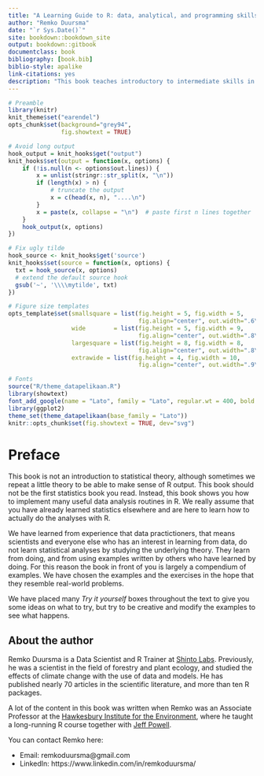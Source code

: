 ```yaml
--- 
title: "A Learning Guide to R: data, analytical, and programming skills."
author: "Remko Duursma"
date: "`r Sys.Date()`"
site: bookdown::bookdown_site
output: bookdown::gitbook
documentclass: book
bibliography: [book.bib]
biblio-style: apalike
link-citations: yes
description: "This book teaches introductory to intermediate skills in R."
---
```




```r
# Preamble
library(knitr)
knit_theme$set("earendel")
opts_chunk$set(background="grey94", 
               fig.showtext = TRUE)

# Avoid long output
hook_output = knit_hooks$get("output")
knit_hooks$set(output = function(x, options) {
    if (!is.null(n <- options$out.lines)) {
        x = unlist(stringr::str_split(x, "\n"))
        if (length(x) > n) {
            # truncate the output
            x = c(head(x, n), "....\n")
        }
        x = paste(x, collapse = "\n")  # paste first n lines together
    }
    hook_output(x, options)
})

# Fix ugly tilde
hook_source <- knit_hooks$get('source')
knit_hooks$set(source = function(x, options) {
  txt = hook_source(x, options)
  # extend the default source hook
  gsub('~', '\\\\mytilde', txt)
})

# Figure size templates
opts_template$set(smallsquare = list(fig.height = 5, fig.width = 5, 
                                     fig.align="center", out.width=".6\\linewidth"),
                  wide        = list(fig.height = 5, fig.width = 9, 
                                     fig.align="center", out.width=".8\\linewidth"),
                  largesquare = list(fig.height = 8, fig.width = 8, 
                                     fig.align="center", out.width=".8\\linewidth"),
                  extrawide = list(fig.height = 4, fig.width = 10,
                                     fig.align="center", out.width=".9\\linewidth"))

# Fonts
source("R/theme_datapelikaan.R")
library(showtext)
font_add_google(name = "Lato", family = "Lato", regular.wt = 400, bold.wt = 700)
library(ggplot2)
theme_set(theme_datapelikaan(base_family = "Lato"))
knitr::opts_chunk$set(fig.showtext = TRUE, dev="svg")


```


# Preface

This book is not an introduction to statistical theory, although sometimes we repeat a little theory to be able to make sense of R output. This book should not be the first statistics book you read. Instead, this book shows you how to implement many useful data analysis routines in R. We really assume that you have already learned statistics elsewhere and are here to learn how to actually do the analyses with R.

We have learned from experience that data practictioners, that means scientists and everyone else who has an interest in learning from data, do not learn statistical analyses by studying the underlying theory. They learn from doing, and from using examples written by others who have learned by doing. For this reason the book in front of you is largely a compendium of examples. We have chosen the examples and the exercises in the hope that they resemble real-world problems. 

We have placed many *Try it yourself* boxes throughout the text to give you some ideas on what to try, but try to be creative and modify the examples to see what happens.




## About the author

Remko Duursma is a Data Scientist and R Trainer at [Shinto Labs](http://www.shintolabs.nl). Previously, he was a scientist in the field of forestry and plant ecology, and studied the effects of climate change with the use of data and models. He has published nearly 70 articles in the scientific literature, and more than ten R packages. 

A lot of the content in this book was written when Remko was an Associate Professor at the [Hawkesbury Institute for the Environment](https://www.westernsydney.edu.au/hie), where he taught a long-running R course together with [Jeff Powell](https://www.westernsydney.edu.au/hie/people/researchers/assoc_prof_jeff_powell).

You can contact Remko here:

- Email: remkoduursma@gmail.com
- LinkedIn: https://www.linkedin.com/in/remkoduursma/











